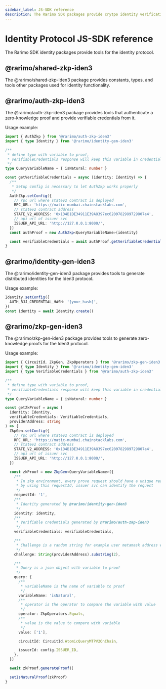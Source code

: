 ```yaml
---
sidebar_label: JS-SDK reference
description: The Rarimo SDK packages provide crytpo identity verification tools.
---
```


# Identity Protocol JS-SDK reference

The Rarimo SDK identity packages provide tools for the identity protocol.

## @rarimo/shared-zkp-iden3

The <OutLink href="https://www.npmjs.com/package/@rarimo/shared-zkp-iden3">@rarimo/shared-zkp-iden3</OutLink> package provides constants, types, and tools other packages used for identity functionality.

## @rarimo/auth-zkp-iden3

The <OutLink href="https://www.npmjs.com/package/@rarimo/auth-zkp-iden3">@rarimo/auth-zkp-iden3</OutLink> package provides tools that authenticate a zero-knowledge proof and provide verifiable credentials from it.

Usage example:

```ts
import { AuthZkp } from '@rarimo/auth-zkp-iden3'
import { type Identity } from '@rarimo/identity-gen-iden3'

/**
 * define type with variable to proof,
 * verifiableCredentials response will keep this variable in credentialSubject
 */
type QueryVariableName = { isNatural: number }

const getVerifiableCredentials = async (identity: Identity) => {
  /**
   * Setup config is necessary to let AuthZkp works properly
   */
  AuthZkp.setConfig({
    // rpc url where statev2 contract is deployed
    RPC_URL: 'https://matic-mumbai.chainstacklabs.com',
    // statev2 contract address
    STATE_V2_ADDRESS: '0x134B1BE34911E39A8397ec6289782989729807a4',
    // api url of issuer svc
    ISSUER_API_URL: 'http://127.0.0.1:8000/',
  })
  const authProof = new AuthZkp<QueryVariableName>(identity)

  const verifiableCredentials = await authProof.getVerifiableCredentials()
}
```

## @rarimo/identity-gen-iden3

The <OutLink href="https://www.npmjs.com/package/@rarimo/react-provider">@rarimo/identity-gen-iden3</OutLink> package provides tools to generate distributed identities for the Iden3 protocol.

Usage example:

```ts
Identity.setConfig({
  AUTH_BJJ_CREDENTIAL_HASH: '[your_hash]',
})
const identity = await Identity.create()
```

## @rarimo/zkp-gen-iden3

The <OutLink href="https://www.npmjs.com/package/@rarimo/zkp-gen-iden3">@rarimo/zkp-gen-iden3</OutLink> package provides tools to generate zero-knowledge proofs for the Iden3 protocol.

Usage example:

```ts
import { CircuitId, ZkpGen, ZkpOperators } from '@rarimo/zkp-gen-iden3'
import { type Identity } from '@rarimo/identity-gen-iden3'
import { type VerifiableCredentials } from '@rarimo/auth-zkp-iden3'

/**
 * define type with variable to proof,
 * verifiableCredentials response will keep this variable in credentialSubject
 */
type QueryVariableName = { isNatural: number }

const getZkProof = async (
  identity: Identity,
  verifiableCredentials: VerifiableCredentials,
  providerAddress: string
) => {
  ZkpGen.setConfig({
    // rpc url where statev2 contract is deployed
    RPC_URL: 'https://matic-mumbai.chainstacklabs.com',
    // statev2 contract address
    STATE_V2_ADDRESS: '0x134B1BE34911E39A8397ec6289782989729807a4',
    // api url of issuer svc
    ISSUER_API_URL: 'http://127.0.0.1:8000/',
  })

  const zkProof = new ZkpGen<QueryVariableName>({
    /**
     * In zkp environment, every prove request should have a unique requestId
     * by using this requestId, issuer svc can identify the request
     */
    requestId: '1',
    /**
     * Identity generated by @rarimo/identity-gen-iden3
     */
    identity: identity,
    /**
     * Verifiable credentials generated by @rarimo/auth-zkp-iden3
     */
    verifiableCredentials: verifiableCredentials,

    /**
     * Challenge is a random string for example user metamask address without '0x'
     */
    challenge: String(providerAddress).substring(2),

    /**
     * Query is a json object with variable to proof
     */
    query: {
      /**
       * variableName is the name of variable to proof
       */
      variableName: 'isNatural',
      /**
       * operator is the operator to compare the variable with value
       */
      operator: ZkpOperators.Equals,
      /**
       * value is the value to compare with variable
       */
      value: ['1'],

      circuitId: CircuitId.AtomicQueryMTPV2OnChain,

      issuerId: config.ISSUER_ID,
    },
  })

  await zkProof.generateProof()

  setIsNaturalProof(zkProof)
}
```
